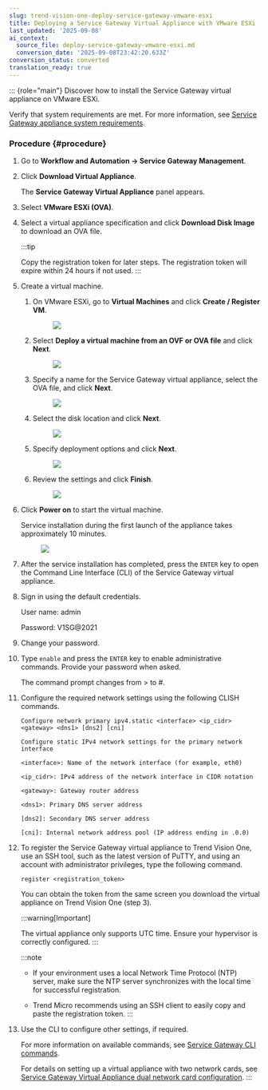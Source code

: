 ```yaml
---
slug: trend-vision-one-deploy-service-gateway-vmware-esxi
title: Deploying a Service Gateway Virtual Appliance with VMware ESXi
last_updated: '2025-09-08'
ai_context:
  source_file: deploy-service-gateway-vmware-esxi.md
  conversion_date: '2025-09-08T23:42:20.633Z'
conversion_status: converted
translation_ready: true
---
```


::: {role="main"}
Discover how to install the Service Gateway virtual appliance on VMware ESXi.

Verify that system requirements are met. For more information, see [Service Gateway appliance system requirements](sg-sys-requirements.mdx).

### Procedure {#procedure}

1.  Go to **Workflow and Automation → Service Gateway Management**.

2.  Click **Download Virtual Appliance**.

    The **Service Gateway Virtual Appliance** panel appears.

3.  Select **VMware ESXi (OVA)**.

4.  Select a virtual appliance specification and click **Download Disk Image** to download an OVA file.

    :::tip

    Copy the registration token for later steps. The registration token will expire within 24 hours if not used.
    :::

5.  Create a virtual machine.

    1.  On VMware ESXi, go to **Virtual Machines** and click **Create / Register VM**.

        <figure>
        <img src="./images/sg_vm_create=GUID-06736ADD-2404-4D11-91BB-BB00DA0DD3DA=1=en-us=Low.webp" />
        </figure>

    2.  Select **Deploy a virtual machine from an OVF or OVA file** and click **Next**.

        <figure>
        <img src="./images/sg_vm_select_ova=GUID-72369919-3141-4686-8F62-EFB0853F4318=1=en-us=Low.webp" />
        </figure>

    3.  Specify a name for the Service Gateway virtual appliance, select the OVA file, and click **Next**.

        <figure>
        <img src="./images/sg_vm_select_ova_2=GUID-8E57A89C-0244-4A07-BFFF-682E3774ACDB=1=en-us=Low.webp" />
        </figure>

    4.  Select the disk location and click **Next**.

        <figure>
        <img src="./images/sg_vm_select_storage=GUID-B13DF9B6-E3F6-4536-B466-D084D5FFA8DA=1=en-us=Low.webp" />
        </figure>

    5.  Specify deployment options and click **Next**.

        <figure>
        <img src="./images/sg_vm_deployment_options=GUID-08C567AB-E66C-4518-93ED-F8FCD8265316=1=en-us=Low.webp" />
        </figure>

    6.  Review the settings and click **Finish**.

        <figure>
        <img src="./images/sg_vm_complete=GUID-A088E072-4691-4457-812E-E4CA1B37257F=1=en-us=Low.webp" />
        </figure>

6.  Click **Power on** to start the virtual machine.

    Service installation during the first launch of the appliance takes approximately 10 minutes.

    <figure>
    <img src="./images/sg_vm_power_on=GUID-CBB4B415-9892-45E4-AACB-062CBC086899=1=en-us=Low.webp" />
    </figure>

7.  After the service installation has completed, press the `ENTER` key to open the Command Line Interface (CLI) of the Service Gateway virtual appliance.

8.  Sign in using the default credentials.

    User name: admin

    Password: V1SG@2021

9.  Change your password.

10. Type `enable` and press the `ENTER` key to enable administrative commands. Provide your password when asked.

    The command prompt changes from \> to \#.

11. Configure the required network settings using the following CLISH commands.

    `Configure network primary ipv4.static <interface> <ip_cidr> <gateway> <dns1> [dns2] [cni] `

    `Configure static IPv4 network settings for the primary network interface`

    `<interface>: Name of the network interface (for example, eth0)`

    `<ip_cidr>: IPv4 address of the network interface in CIDR notation`

    `<gateway>: Gateway router address`

    `<dns1>: Primary DNS server address`

    `[dns2]: Secondary DNS server address`

    `[cni]: Internal network address pool (IP address ending in .0.0)`

12. To register the Service Gateway virtual appliance to Trend Vision One, use an SSH tool, such as the latest version of PuTTY, and using an account with administrator privileges, type the following command.

    `register <registration_token>`

    You can obtain the token from the same screen you download the virtual appliance on Trend Vision One (step 3).

    :::warning[Important]

    The virtual appliance only supports UTC time. Ensure your hypervisor is correctly configured.
    :::

    :::note

    - If your environment uses a local Network Time Protocol (NTP) server, make sure the NTP server synchronizes with the local time for successful registration.

    - Trend Micro recommends using an SSH client to easily copy and paste the registration token.
    :::

13. Use the CLI to configure other settings, if required.

    For more information on available commands, see [Service Gateway CLI commands](service-gateway-cli-commands.mdx).

    For details on setting up a virtual appliance with two network cards, see [Service Gateway Virtual Appliance dual network card configuration](https://success.trendmicro.com/dcx/s/solution/000292296?language=en_US).
:::
